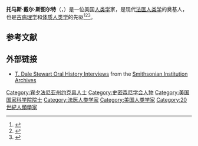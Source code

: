 {{Infobox scientist
| name        = T. Dale Stewart 
| native_name = 
| native_name_lang = 
| image       = T. Dale Stewart Examining Skull.jpg
| image_size  = 
| alt         = 
| caption     = 1950年10月3日[[联邦调查局|联邦调查局]]拍摄的斯图尔特
| birth_date  = {{birth date |1901|06|10}}
| birth_place = 美国[[宾夕法尼亚州|宾夕法尼亚州]][[Delta,_Pennsylvania|Delta]]
| death_date  = {{death date and age |1997|10|27 |1901|06|10}}
| death_place = 美国[[马里兰州|马里兰州]][[贝塞斯达_(马里兰州)|贝塞斯达]]
| death_cause = 
| resting_place = 
| resting_place_coordinates =  <!--{{coord|LAT|LONG|type:landmark|display=inline,title}}-->
| other_names = 
| residence   = 
| citizenship = 
| nationality = [[美国|美国]]
| fields      = [[法医人类学|法医人类学]]<br/>[[体质人类学|体质人类学]] 
| workplaces  = [[史密森尼学会|史密森尼学会]]
| patrons     = 
| education   = [[醫學士|醫學士]]，1931
| alma_mater  = [[约翰斯·霍普金斯大学|约翰斯·霍普金斯大学]] 
| thesis_title =        <!--(or  | thesis1_title =  and  | thesis2_title = )-->
| thesis_url  =         <!--(or  | thesis1_url  =   and  | thesis2_url  =  )-->
| thesis_year =         <!--(or  | thesis1_year =   and  | thesis2_year =  )-->
| doctoral_advisor =    <!--(or  | doctoral_advisors = )-->
| academic_advisors = 
| doctoral_students = 
| notable_students = 
| known_for   =  
| influences  = [[Aleš_Hrdlička|Aleš Hrdlička]]
| influenced  = 
| awards      = 
| author_abbrev_bot = 
| author_abbrev_zoo = 
| spouse      =         <!--(or | spouses = )-->
| partner     =         <!--(or | partners = )-->
| children    = 
| signature   =         <!--(filename only)-->
| signature_alt = 
| website     =         <!--{{URL|www.example.com}}-->
| footnotes   = 
}}
{{About|人类学家|化学家|托马斯·戴尔·斯图尔特 (化学家)}}
'''托马斯·戴尔·斯图尔特'''（{{lang-en|Thomas Dale Stewart}}，{{bd|1901年|6月10日|1997年|10月27日}}）是一位美国[[人类学|人类学]]家，是现代[[法医人类学|法医人类学]]的奠基人，也是[[古病理学|古病理学]]和[[体质人类学|体质人类学]]的先驱<ref name="NYTObit">{{cite web|url=https://www.nytimes.com/1997/10/30/us/t-dale-stewart-dies-at-96-anthropologist-at-smithsonian.html|title=T. Dale Stewart Dies at 96 - Anthropologist at Smithsonian|newspaper=The New York Times|date=October 30, 1997|author=Pace, Eric|accessdate=October 20, 2015|archive-date=2017-12-29|archive-url=https://web.archive.org/web/20171229204738/http://www.nytimes.com/1997/10/30/us/t-dale-stewart-dies-at-96-anthropologist-at-smithsonian.html|dead-url=no}}</ref><ref name="NASMemoir">{{cite book|url=http://www.nasonline.org/publications/biographical-memoirs/memoir-pdfs/stewart-t-dale.pdf|chapter=Thomas Dale Stewart|title=Biographical Memoirs|pages=352–367|volume=88|publisher=National Academy Press|location=Washington, D.C|year=2006|isbn=978-0-309-10389-3|author=Ubelaker, Douglas H.|accessdate=October 20, 2015|archive-date=2019-07-27|archive-url=https://web.archive.org/web/20190727221206/http://www.nasonline.org/publications/biographical-memoirs/memoir-pdfs/stewart-t-dale.pdf|dead-url=no}}</ref><ref name="Buikstra">{{cite book |last1=Ubelaker|first1=Douglas H.|editor1=Buikstra, Jane|editor2=Roberts, Charlotte|title=The Global History of Paleopathology: Pioneers and Prospects|chapter=Contributions of T. Dale Stewart (1901–1997) to Paleopathology|publisher=Oxford University Press|location=Oxford; New York|year=2012|isbn=978-0-19-538980-7|pages=119–125|doi=10.1093/acprof:osobl/9780195389807.003.0015}}</ref>。
== 参考文献 ==
{{reflist}}

== 外部链接 ==
{{commons category-inline}}
* [https://siarchives.si.edu/collections/siris_arc_217689/ T. Dale Stewart Oral History Interviews] {{Wayback|url=https://siarchives.si.edu/collections/siris_arc_217689/ |date=20210304184723 }} from the [[Smithsonian_Institution_Archives|Smithsonian Institution Archives]]
{{Authority control}}

{{DEFAULTSORT:Stewart, Thomas Dale}}

[[Category:宾夕法尼亚州约克县人士|Category:宾夕法尼亚州约克县人士]]
[[Category:史密森尼学会人物|Category:史密森尼学会人物]]
[[Category:美国国家科学院院士|Category:美国国家科学院院士]]
[[Category:法医人类学家|Category:法医人类学家]]
[[Category:美国人类学家|Category:美国人类学家]]
[[Category:20世紀人類學家|Category:20世紀人類學家]]